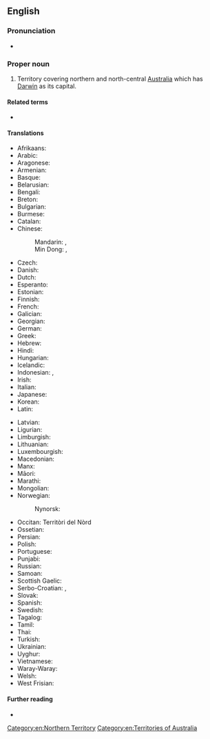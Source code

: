 ==English==

===Pronunciation===
* {{a|AU|UK}} {{IPA|en|/ˈnɔːðən ˈtɛɹɪt(ə)ɹi/}}

===Proper noun===
{{en-proper noun|head=[[northern|Northern]] [[territory|Territory]]}}

# Territory covering northern and north-central [[Australia]] which has [[Darwin]] as its capital.

====Related terms====
* {{l|en|North Queensland}}

====Translations====
{{trans-top|Territory in northern Australia}}
* Afrikaans: {{t|af|Noordelike Gebied}}
* Arabic: {{t|ar|مُقَاطَعَة شَمَالِيَّة|f|tr=muqāṭaʿa šamāliyya}}
* Aragonese: {{t|an|Territorio d'o Norte}}
* Armenian: {{t|hy|Հյուսիսային տարածք}}
* Basque: {{t|eu|Ipar Lurraldea}}
* Belarusian: {{t|be|Паўночная тэрыторыя}}
* Bengali: {{t|bn|উত্তরাঞ্চল}}
* Breton: {{t|br|Tiriad an Norzh}}
* Bulgarian: {{t|bg|Северна територия}}
* Burmese: {{t|my|မြောက်ဩစတြေးလျပြည်နယ်}}
* Catalan: {{t|ca|Territori del Nord}}
* Chinese:
*: Mandarin: {{t+|cmn|北領地|sc=Hani}}, {{t+|cmn|北领地|tr=Běi Lǐngdì|sc=Hani}}
*: Min Dong: {{t-check|cdo|北領土}}, {{t-check|cdo|北领土|tr=Báe̤k Liāng-tū}}
* Czech: {{t|cs|Severní teritorium|n}}
* Danish: {{t|da|Northern Territory}}
* Dutch: {{t+|nl|Noordelijk Territorium}}
* Esperanto: {{t|eo|Norda Teritorio}}
* Estonian: {{t|et|Põhjaterritoorium}}
* Finnish: {{t|fi|Pohjoisterritorio}}
* French: {{t|fr|Territoire-du-Nord|m}}
* Galician: {{t|gl|Territorio do Norte}}
* Georgian: {{t|ka|ჩრდილოეთი ტერიტორია}}
* German: {{t|de|Northern Territory|n}}
* Greek: {{t|el|Βόρεια Επικράτεια|n}}
* Hebrew: {{t|he|הטריטוריה הצפונית}}
* Hindi: {{t|hi|नॉर्थर्न टेरिटरी}}
* Hungarian: {{t|hu|Északi terület}}
* Icelandic: {{t|is|Norðursvæðið}}
* Indonesian: {{t|id|Teritorial Utara}}, {{t|id|Wilayah Utara}}
* Irish: {{t|ga|Críoch an Tuaiscirt}}
* Italian: {{t|it|Territorio del Nord}}
* Japanese: {{t|ja|ノーザンテリトリー|tr=Nōzan-Teritorī}}
* Korean: {{t|ko|^노던 준주}}
* Latin: {{t|la|Territorium Septentrionale}}
{{trans-mid}}
* Latvian: {{t|lv|Ziemeļu teritorija}}
* Ligurian: {{t|lij|Teritöio do Nord}}
* Limburgish: {{t|li|Nordelik Territorium}}
* Lithuanian: {{t|lt|Šiaurinė Teritorija}}
* Luxembourgish: {{t|lb|Nërdlechen Territoire}}
* Macedonian: {{t|mk|Северна Територија|f}}
* Manx: {{t|gv|Thalloo yn Twoaie}}
* Māori: {{t|mi|Rohe ki te Raki}}
* Marathi: {{t|mr|नॉर्दर्न टेरिटोरी}}
* Mongolian: {{t|mn|Хойд Нутаг Дэвсгэр}}
* Norwegian: {{t|no|Nordterritoriet}}
*: Nynorsk: {{t|nn|Nordterritoriet}}
* Occitan: Territòri del Nòrd
* Ossetian: {{t|os|Цӕгат территори}}
* Persian: {{t|fa|قلمرو شمالی}}
* Polish: {{t|pl|Terytorium Północne}}
* Portuguese: {{t|pt|Território do Norte|m}}
* Punjabi: {{t|pa|ਉੱਤਰੀ ਰਾਜਖੇਤਰ}}
* Russian: {{t|ru|Се́верная террито́рия|f}}
* Samoan: {{t|sm|Teritori i Matu}}
* Scottish Gaelic: {{t|gd|Roinn-a-Tuath}}
* Serbo-Croatian: {{t|sh|Sjeverni teritorij}}, {{t|sh|Sjeverna teritorija}}
* Slovak: {{t|sk|Severné teritórium}}
* Spanish: {{t|es|Territorio del Norte|m}}
* Swedish: {{t+|sv|Northern Territory}}
* Tagalog: {{t|tl|Hilagang Teritoryo}}
* Tamil: {{t|ta|வட ஆஸ்திரேலியா}}
* Thai: {{t|th|นอร์เทิร์นเทร์ริทอรี}}
* Turkish: {{t|tr|Kuzey Toprakları}}
* Ukrainian: {{t|uk|Півні́чна терито́рія|f}}
* Uyghur: {{t|ug|شىمالىي تېررىتورىيە}}
* Vietnamese: {{t|vi|Lãnh thổ Bắc Úc}}
* Waray-Waray: {{t|war|Amihanan nga Teritoryo}}
* Welsh: {{t|cy|Tiriogaeth y Gogledd}}
* West Frisian: {{t|fy|Noardlik Territoarium}}
{{trans-bottom}}

====Further reading====
* {{pedialite}}

[[Category:en:Northern Territory]]
[[Category:en:Territories of Australia]]